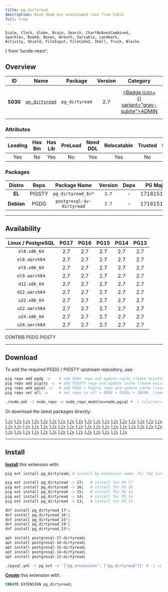 ```yaml
---
title: pg_dirtyread
description: Read dead but unvacuumed rows from table
full: true
---
```


    Scale, Clock, Globe, Brain, Search, ChartNoAxesCombined,
    Sparkles, BookA, Boxes, Wrench, Variable, Landmark,
    Activity, Shield, FileInput, FileCode2, Shell, Truck, Blocks
} from 'lucide-react';

## Overview

| <TooltipIconButton tooltip="Extension unique identifier" side="top">ID</TooltipIconButton> | <TooltipIconButton tooltip="Extension name" side="top">Name</TooltipIconButton> | <TooltipIconButton tooltip="Package name for installation" side="top">Package</TooltipIconButton> | <TooltipIconButton tooltip="Latest available extension version" side="top">Version</TooltipIconButton> | <TooltipIconButton tooltip="Extension category" side="top">Category</TooltipIconButton> | <TooltipIconButton tooltip="Open source license" side="top">License</TooltipIconButton> | <TooltipIconButton tooltip="Programming language" side="top">Lang</TooltipIconButton> |
|:--------:|:--------:|:----------:|:--------------:|:---------------------------------------:|:------------------------------------------------------:|:----:|
| **5030** | [`pg_dirtyread`](https://github.com/df7cb/pg_dirtyread) | `pg_dirtyread` | 2.7 | <a href="/ext/admin" className="no-underline"><Badge icon={<Landmark />} variant="gray-subtle">ADMIN</Badge></a> | <a href="/ext/list/license#bsd-3-clause" className="no-underline"><Badge icon={<Scale />} variant="blue-subtle">BSD 3-Clause</Badge></a> | <a href="/ext/list/lang#c"><Badge icon={<FileCode2 />} variant="blue-subtle">C</Badge></a> |

### Attributes

| <TooltipIconButton tooltip="The Primary Leading extension in the Package" side="top">Leading</TooltipIconButton> | <TooltipIconButton tooltip="Contains binary utils" side="top">Has Bin</TooltipIconButton> | <TooltipIconButton tooltip="Contains .so shared library files" side="top">Has Lib</TooltipIconButton> | <TooltipIconButton tooltip="Requires preloading via shared_preload_libraries" side="top">PreLoad</TooltipIconButton> | <TooltipIconButton tooltip="Requires CREATE EXTENSION DDL command" side="top">Need DDL</TooltipIconButton> | <TooltipIconButton tooltip="Can be installed in any schema" side="top">Relocatable</TooltipIconButton> | <TooltipIconButton tooltip="Can be created by non-superuser" side="top">Trusted</TooltipIconButton> | <TooltipIconButton tooltip="Schemas used by this extension" side="top">Schemas</TooltipIconButton> |
|:-------:|:-------:|:-------:|:-------:|:--------:|:-----------:|:-------:|:-------:|
| Yes | No | Yes | No | Yes | Yes | No | - |

### Packages

| <TooltipIconButton tooltip="Linux distribution family, EL or Debian" side="top">Distro</TooltipIconButton> | <TooltipIconButton tooltip="Package repository" side="top">Repo</TooltipIconButton> | <TooltipIconButton tooltip="The RPM/DEB Package Name Pattern (replace $v with real pg major)" side="top">Package Name</TooltipIconButton> | <TooltipIconButton tooltip="Latest package version" side="top">Version</TooltipIconButton> | <TooltipIconButton tooltip="RPM/DEB Package dependencies" side="top">Deps</TooltipIconButton> | <TooltipIconButton tooltip="Available in these PostgreSQL Major Versions" side="top">PG Major</TooltipIconButton> |
|:----------:|:--------:|:------------------------:|:-----------:|:------------:|:------------------:|
|   **EL**   | <Badge variant="amber-subtle"><span className="font-bold">PIGSTY</span></Badge> | `pg_dirtyread_$v*` | `2.7` | - | <Badge variant="green-subtle">17</Badge><Badge variant="green-subtle">16</Badge><Badge variant="green-subtle">15</Badge><Badge variant="green-subtle">14</Badge><Badge variant="green-subtle">13</Badge> |
| **Debian** | <Badge variant="blue-subtle"><span className="font-bold">PGDG</span></Badge> | `postgresql-$v-dirtyread` | `2.7` | - | <Badge variant="green-subtle">17</Badge><Badge variant="green-subtle">16</Badge><Badge variant="green-subtle">15</Badge><Badge variant="green-subtle">14</Badge><Badge variant="green-subtle">13</Badge> |



------

## Availability

| <TooltipIconButton tooltip="Linux Distro Arch / PostgreSQL Major Version" side="top">Linux / PostgreSQL </TooltipIconButton> | **PG17** | **PG16** | **PG15** | **PG14** | **PG13** |
|:-----:|:-----:|:-----:|:-----:|:-----:|:-----:|
| `el8.x86_64` | <Badge variant="blue-subtle">2.7</Badge> | <Badge variant="blue-subtle">2.7</Badge> | <Badge variant="blue-subtle">2.7</Badge> | <Badge variant="blue-subtle">2.7</Badge> | <Badge variant="blue-subtle">2.7</Badge> |
| `el8.aarch64` | <Badge variant="blue-subtle">2.7</Badge> | <Badge variant="blue-subtle">2.7</Badge> | <Badge variant="blue-subtle">2.7</Badge> | <Badge variant="blue-subtle">2.7</Badge> | <Badge variant="blue-subtle">2.7</Badge> |
| `el9.x86_64` | <Badge variant="blue-subtle">2.7</Badge> | <Badge variant="blue-subtle">2.7</Badge> | <Badge variant="blue-subtle">2.7</Badge> | <Badge variant="blue-subtle">2.7</Badge> | <Badge variant="blue-subtle">2.7</Badge> |
| `el9.aarch64` | <Badge variant="blue-subtle">2.7</Badge> | <Badge variant="blue-subtle">2.7</Badge> | <Badge variant="blue-subtle">2.7</Badge> | <Badge variant="blue-subtle">2.7</Badge> | <Badge variant="blue-subtle">2.7</Badge> |
| `d12.x86_64` | <Badge variant="blue-subtle">2.7</Badge> | <Badge variant="blue-subtle">2.7</Badge> | <Badge variant="blue-subtle">2.7</Badge> | <Badge variant="blue-subtle">2.7</Badge> | <Badge variant="blue-subtle">2.7</Badge> |
| `d12.aarch64` | <Badge variant="blue-subtle">2.7</Badge> | <Badge variant="blue-subtle">2.7</Badge> | <Badge variant="blue-subtle">2.7</Badge> | <Badge variant="blue-subtle">2.7</Badge> | <Badge variant="blue-subtle">2.7</Badge> |
| `u22.x86_64` | <Badge variant="blue-subtle">2.7</Badge> | <Badge variant="blue-subtle">2.7</Badge> | <Badge variant="blue-subtle">2.7</Badge> | <Badge variant="blue-subtle">2.7</Badge> | <Badge variant="blue-subtle">2.7</Badge> |
| `u22.aarch64` | <Badge variant="blue-subtle">2.7</Badge> | <Badge variant="blue-subtle">2.7</Badge> | <Badge variant="blue-subtle">2.7</Badge> | <Badge variant="blue-subtle">2.7</Badge> | <Badge variant="blue-subtle">2.7</Badge> |
| `u24.x86_64` | <Badge variant="blue-subtle">2.7</Badge> | <Badge variant="blue-subtle">2.7</Badge> | <Badge variant="blue-subtle">2.7</Badge> | <Badge variant="blue-subtle">2.7</Badge> | <Badge variant="blue-subtle">2.7</Badge> |
| `u24.aarch64` | <Badge variant="blue-subtle">2.7</Badge> | <Badge variant="blue-subtle">2.7</Badge> | <Badge variant="blue-subtle">2.7</Badge> | <Badge variant="blue-subtle">2.7</Badge> | <Badge variant="blue-subtle">2.7</Badge> |

<Badge variant="green-subtle"><span className="font-black">CONTRIB</span></Badge> <Badge variant="blue-subtle"><span className="font-black">PGDG</span></Badge> <Badge variant="amber-subtle"><span className="font-black">PIGSTY</span></Badge>

------

## Download

To add the required PGDG / PIGSTY upstream repository, use:

```bash tab="pig"
pig repo add pgdg -u    # add PGDG repo and update cache (leave existing repos)
pig repo add pigsty -u  # add PIGSTY repo and update cache (leave existing repos)
pig repo add pgsql -u   # add PGDG + Pigsty repo and update cache (leave existing repos)
pig repo set all -u     # set repo to all = NODE + PGSQL + INFRA  (remove existing repos)
```
```bash tab="pigsty"
./node.yml -t node_repo -e node_repo_modules=node,pgsql # -l <cluster>
```

Or download the latest packages directly:

<Files>
    <Folder name="el8.x86_64">
        <a href="https://download.postgresql.org/pub/repos/yum/17/redhat/rhel-8-x86_64/pg_dirtyread_17-2.7-2PGDG.rhel8.x86_64.rpm"><File name="pg_dirtyread_17-2.7-2PGDG.rhel8.x86_64.rpm" icon={<Package className="text-emerald-500" />} /></a>
        <a href="https://download.postgresql.org/pub/repos/yum/16/redhat/rhel-8-x86_64/pg_dirtyread_16-2.7-1PGDG.rhel8.x86_64.rpm"><File name="pg_dirtyread_16-2.7-1PGDG.rhel8.x86_64.rpm" icon={<Package className="text-emerald-500" />} /></a>
        <a href="https://download.postgresql.org/pub/repos/yum/15/redhat/rhel-8-x86_64/pg_dirtyread_15-2.7-1PGDG.rhel8.x86_64.rpm"><File name="pg_dirtyread_15-2.7-1PGDG.rhel8.x86_64.rpm" icon={<Package className="text-emerald-500" />} /></a>
        <a href="https://download.postgresql.org/pub/repos/yum/14/redhat/rhel-8-x86_64/pg_dirtyread_14-2.7-1PGDG.rhel8.x86_64.rpm"><File name="pg_dirtyread_14-2.7-1PGDG.rhel8.x86_64.rpm" icon={<Package className="text-emerald-500" />} /></a>
        <a href="https://download.postgresql.org/pub/repos/yum/13/redhat/rhel-8-x86_64/pg_dirtyread_13-2.7-1PGDG.rhel8.x86_64.rpm"><File name="pg_dirtyread_13-2.7-1PGDG.rhel8.x86_64.rpm" icon={<Package className="text-emerald-500" />} /></a>
    </Folder>
    <Folder name="el8.aarch64">
        <a href="https://download.postgresql.org/pub/repos/yum/17/redhat/rhel-8-aarch64/pg_dirtyread_17-2.7-2PGDG.rhel8.aarch64.rpm"><File name="pg_dirtyread_17-2.7-2PGDG.rhel8.aarch64.rpm" icon={<Package className="text-orange-500" />} /></a>
        <a href="https://download.postgresql.org/pub/repos/yum/16/redhat/rhel-8-aarch64/pg_dirtyread_16-2.7-1PGDG.rhel8.aarch64.rpm"><File name="pg_dirtyread_16-2.7-1PGDG.rhel8.aarch64.rpm" icon={<Package className="text-orange-500" />} /></a>
        <a href="https://download.postgresql.org/pub/repos/yum/15/redhat/rhel-8-aarch64/pg_dirtyread_15-2.7-1PGDG.rhel8.aarch64.rpm"><File name="pg_dirtyread_15-2.7-1PGDG.rhel8.aarch64.rpm" icon={<Package className="text-orange-500" />} /></a>
        <a href="https://download.postgresql.org/pub/repos/yum/14/redhat/rhel-8-aarch64/pg_dirtyread_14-2.7-1PGDG.rhel8.aarch64.rpm"><File name="pg_dirtyread_14-2.7-1PGDG.rhel8.aarch64.rpm" icon={<Package className="text-orange-500" />} /></a>
        <a href="https://download.postgresql.org/pub/repos/yum/13/redhat/rhel-8-aarch64/pg_dirtyread_13-2.7-1PGDG.rhel8.aarch64.rpm"><File name="pg_dirtyread_13-2.7-1PGDG.rhel8.aarch64.rpm" icon={<Package className="text-orange-500" />} /></a>
    </Folder>
    <Folder name="el9.x86_64">
        <a href="https://download.postgresql.org/pub/repos/yum/17/redhat/rhel-9-x86_64/pg_dirtyread_17-2.7-2PGDG.rhel9.x86_64.rpm"><File name="pg_dirtyread_17-2.7-2PGDG.rhel9.x86_64.rpm" icon={<Package className="text-emerald-500" />} /></a>
        <a href="https://download.postgresql.org/pub/repos/yum/16/redhat/rhel-9-x86_64/pg_dirtyread_16-2.7-1PGDG.rhel9.x86_64.rpm"><File name="pg_dirtyread_16-2.7-1PGDG.rhel9.x86_64.rpm" icon={<Package className="text-emerald-500" />} /></a>
        <a href="https://download.postgresql.org/pub/repos/yum/15/redhat/rhel-9-x86_64/pg_dirtyread_15-2.7-1PGDG.rhel9.x86_64.rpm"><File name="pg_dirtyread_15-2.7-1PGDG.rhel9.x86_64.rpm" icon={<Package className="text-emerald-500" />} /></a>
        <a href="https://download.postgresql.org/pub/repos/yum/14/redhat/rhel-9-x86_64/pg_dirtyread_14-2.7-1PGDG.rhel9.x86_64.rpm"><File name="pg_dirtyread_14-2.7-1PGDG.rhel9.x86_64.rpm" icon={<Package className="text-emerald-500" />} /></a>
        <a href="https://download.postgresql.org/pub/repos/yum/13/redhat/rhel-9-x86_64/pg_dirtyread_13-2.7-1PGDG.rhel9.x86_64.rpm"><File name="pg_dirtyread_13-2.7-1PGDG.rhel9.x86_64.rpm" icon={<Package className="text-emerald-500" />} /></a>
    </Folder>
    <Folder name="el9.aarch64">
        <a href="https://download.postgresql.org/pub/repos/yum/17/redhat/rhel-9-aarch64/pg_dirtyread_17-2.7-2PGDG.rhel9.aarch64.rpm"><File name="pg_dirtyread_17-2.7-2PGDG.rhel9.aarch64.rpm" icon={<Package className="text-orange-500" />} /></a>
        <a href="https://download.postgresql.org/pub/repos/yum/16/redhat/rhel-9-aarch64/pg_dirtyread_16-2.7-1PGDG.rhel9.aarch64.rpm"><File name="pg_dirtyread_16-2.7-1PGDG.rhel9.aarch64.rpm" icon={<Package className="text-orange-500" />} /></a>
        <a href="https://download.postgresql.org/pub/repos/yum/15/redhat/rhel-9-aarch64/pg_dirtyread_15-2.7-1PGDG.rhel9.aarch64.rpm"><File name="pg_dirtyread_15-2.7-1PGDG.rhel9.aarch64.rpm" icon={<Package className="text-orange-500" />} /></a>
        <a href="https://download.postgresql.org/pub/repos/yum/14/redhat/rhel-9-aarch64/pg_dirtyread_14-2.7-1PGDG.rhel9.aarch64.rpm"><File name="pg_dirtyread_14-2.7-1PGDG.rhel9.aarch64.rpm" icon={<Package className="text-orange-500" />} /></a>
        <a href="https://download.postgresql.org/pub/repos/yum/13/redhat/rhel-9-aarch64/pg_dirtyread_13-2.7-1PGDG.rhel9.aarch64.rpm"><File name="pg_dirtyread_13-2.7-1PGDG.rhel9.aarch64.rpm" icon={<Package className="text-orange-500" />} /></a>
    </Folder>
    <Folder name="d12.x86_64">
        <a href="https://apt.postgresql.org/pub/repos/apt/pool/main/p/pg-dirtyread/postgresql-17-dirtyread_2.7-2.pgdg120+1_arm64.deb"><File name="postgresql-17-dirtyread_2.7-2.pgdg120+1_arm64.deb" icon={<Box className="text-emerald-500" />} /></a>
        <a href="https://apt.postgresql.org/pub/repos/apt/pool/main/p/pg-dirtyread/postgresql-16-dirtyread_2.7-2.pgdg120+1_arm64.deb"><File name="postgresql-16-dirtyread_2.7-2.pgdg120+1_arm64.deb" icon={<Box className="text-emerald-500" />} /></a>
        <a href="https://apt.postgresql.org/pub/repos/apt/pool/main/p/pg-dirtyread/postgresql-15-dirtyread_2.7-2.pgdg120+1_arm64.deb"><File name="postgresql-15-dirtyread_2.7-2.pgdg120+1_arm64.deb" icon={<Box className="text-emerald-500" />} /></a>
        <a href="https://apt.postgresql.org/pub/repos/apt/pool/main/p/pg-dirtyread/postgresql-14-dirtyread_2.7-2.pgdg120+1_arm64.deb"><File name="postgresql-14-dirtyread_2.7-2.pgdg120+1_arm64.deb" icon={<Box className="text-emerald-500" />} /></a>
        <a href="https://apt.postgresql.org/pub/repos/apt/pool/main/p/pg-dirtyread/postgresql-13-dirtyread_2.7-2.pgdg120+1_arm64.deb"><File name="postgresql-13-dirtyread_2.7-2.pgdg120+1_arm64.deb" icon={<Box className="text-emerald-500" />} /></a>
    </Folder>
    <Folder name="d12.aarch64">
        <a href="https://apt.postgresql.org/pub/repos/apt/pool/main/p/pg-dirtyread/postgresql-17-dirtyread_2.7-2.pgdg120+1_amd64.deb"><File name="postgresql-17-dirtyread_2.7-2.pgdg120+1_amd64.deb" icon={<Box className="text-orange-500" />} /></a>
        <a href="https://apt.postgresql.org/pub/repos/apt/pool/main/p/pg-dirtyread/postgresql-16-dirtyread_2.7-2.pgdg120+1_amd64.deb"><File name="postgresql-16-dirtyread_2.7-2.pgdg120+1_amd64.deb" icon={<Box className="text-orange-500" />} /></a>
        <a href="https://apt.postgresql.org/pub/repos/apt/pool/main/p/pg-dirtyread/postgresql-15-dirtyread_2.7-2.pgdg120+1_amd64.deb"><File name="postgresql-15-dirtyread_2.7-2.pgdg120+1_amd64.deb" icon={<Box className="text-orange-500" />} /></a>
        <a href="https://apt.postgresql.org/pub/repos/apt/pool/main/p/pg-dirtyread/postgresql-14-dirtyread_2.7-2.pgdg120+1_amd64.deb"><File name="postgresql-14-dirtyread_2.7-2.pgdg120+1_amd64.deb" icon={<Box className="text-orange-500" />} /></a>
        <a href="https://apt.postgresql.org/pub/repos/apt/pool/main/p/pg-dirtyread/postgresql-13-dirtyread_2.7-2.pgdg120+1_amd64.deb"><File name="postgresql-13-dirtyread_2.7-2.pgdg120+1_amd64.deb" icon={<Box className="text-orange-500" />} /></a>
    </Folder>
    <Folder name="u22.x86_64">
        <a href="https://apt.postgresql.org/pub/repos/apt/pool/main/p/pg-dirtyread/postgresql-17-dirtyread_2.7-2.pgdg22.04+1_amd64.deb"><File name="postgresql-17-dirtyread_2.7-2.pgdg22.04+1_amd64.deb" icon={<Box className="text-emerald-500" />} /></a>
        <a href="https://apt.postgresql.org/pub/repos/apt/pool/main/p/pg-dirtyread/postgresql-16-dirtyread_2.7-2.pgdg22.04+1_amd64.deb"><File name="postgresql-16-dirtyread_2.7-2.pgdg22.04+1_amd64.deb" icon={<Box className="text-emerald-500" />} /></a>
        <a href="https://apt.postgresql.org/pub/repos/apt/pool/main/p/pg-dirtyread/postgresql-15-dirtyread_2.7-2.pgdg22.04+1_amd64.deb"><File name="postgresql-15-dirtyread_2.7-2.pgdg22.04+1_amd64.deb" icon={<Box className="text-emerald-500" />} /></a>
        <a href="https://apt.postgresql.org/pub/repos/apt/pool/main/p/pg-dirtyread/postgresql-14-dirtyread_2.7-2.pgdg22.04+1_amd64.deb"><File name="postgresql-14-dirtyread_2.7-2.pgdg22.04+1_amd64.deb" icon={<Box className="text-emerald-500" />} /></a>
        <a href="https://apt.postgresql.org/pub/repos/apt/pool/main/p/pg-dirtyread/postgresql-13-dirtyread_2.7-2.pgdg22.04+1_amd64.deb"><File name="postgresql-13-dirtyread_2.7-2.pgdg22.04+1_amd64.deb" icon={<Box className="text-emerald-500" />} /></a>
    </Folder>
    <Folder name="u22.aarch64">
        <a href="https://apt.postgresql.org/pub/repos/apt/pool/main/p/pg-dirtyread/postgresql-17-dirtyread_2.7-2.pgdg22.04+1_arm64.deb"><File name="postgresql-17-dirtyread_2.7-2.pgdg22.04+1_arm64.deb" icon={<Box className="text-orange-500" />} /></a>
        <a href="https://apt.postgresql.org/pub/repos/apt/pool/main/p/pg-dirtyread/postgresql-16-dirtyread_2.7-2.pgdg22.04+1_arm64.deb"><File name="postgresql-16-dirtyread_2.7-2.pgdg22.04+1_arm64.deb" icon={<Box className="text-orange-500" />} /></a>
        <a href="https://apt.postgresql.org/pub/repos/apt/pool/main/p/pg-dirtyread/postgresql-15-dirtyread_2.7-2.pgdg22.04+1_arm64.deb"><File name="postgresql-15-dirtyread_2.7-2.pgdg22.04+1_arm64.deb" icon={<Box className="text-orange-500" />} /></a>
        <a href="https://apt.postgresql.org/pub/repos/apt/pool/main/p/pg-dirtyread/postgresql-14-dirtyread_2.7-2.pgdg22.04+1_arm64.deb"><File name="postgresql-14-dirtyread_2.7-2.pgdg22.04+1_arm64.deb" icon={<Box className="text-orange-500" />} /></a>
        <a href="https://apt.postgresql.org/pub/repos/apt/pool/main/p/pg-dirtyread/postgresql-13-dirtyread_2.7-2.pgdg22.04+1_arm64.deb"><File name="postgresql-13-dirtyread_2.7-2.pgdg22.04+1_arm64.deb" icon={<Box className="text-orange-500" />} /></a>
    </Folder>
    <Folder name="u24.x86_64">
        <a href="https://apt.postgresql.org/pub/repos/apt/pool/main/p/pg-dirtyread/postgresql-17-dirtyread_2.7-2.pgdg24.04+1_amd64.deb"><File name="postgresql-17-dirtyread_2.7-2.pgdg24.04+1_amd64.deb" icon={<Box className="text-emerald-500" />} /></a>
        <a href="https://apt.postgresql.org/pub/repos/apt/pool/main/p/pg-dirtyread/postgresql-16-dirtyread_2.7-2.pgdg24.04+1_amd64.deb"><File name="postgresql-16-dirtyread_2.7-2.pgdg24.04+1_amd64.deb" icon={<Box className="text-emerald-500" />} /></a>
        <a href="https://apt.postgresql.org/pub/repos/apt/pool/main/p/pg-dirtyread/postgresql-15-dirtyread_2.7-2.pgdg24.04+1_amd64.deb"><File name="postgresql-15-dirtyread_2.7-2.pgdg24.04+1_amd64.deb" icon={<Box className="text-emerald-500" />} /></a>
        <a href="https://apt.postgresql.org/pub/repos/apt/pool/main/p/pg-dirtyread/postgresql-14-dirtyread_2.7-2.pgdg24.04+1_amd64.deb"><File name="postgresql-14-dirtyread_2.7-2.pgdg24.04+1_amd64.deb" icon={<Box className="text-emerald-500" />} /></a>
        <a href="https://apt.postgresql.org/pub/repos/apt/pool/main/p/pg-dirtyread/postgresql-13-dirtyread_2.7-2.pgdg24.04+1_amd64.deb"><File name="postgresql-13-dirtyread_2.7-2.pgdg24.04+1_amd64.deb" icon={<Box className="text-emerald-500" />} /></a>
    </Folder>
    <Folder name="u24.aarch64">
        <a href="https://apt.postgresql.org/pub/repos/apt/pool/main/p/pg-dirtyread/postgresql-17-dirtyread_2.7-2.pgdg24.04+1_arm64.deb"><File name="postgresql-17-dirtyread_2.7-2.pgdg24.04+1_arm64.deb" icon={<Box className="text-orange-500" />} /></a>
        <a href="https://apt.postgresql.org/pub/repos/apt/pool/main/p/pg-dirtyread/postgresql-16-dirtyread_2.7-2.pgdg24.04+1_arm64.deb"><File name="postgresql-16-dirtyread_2.7-2.pgdg24.04+1_arm64.deb" icon={<Box className="text-orange-500" />} /></a>
        <a href="https://apt.postgresql.org/pub/repos/apt/pool/main/p/pg-dirtyread/postgresql-15-dirtyread_2.7-2.pgdg24.04+1_arm64.deb"><File name="postgresql-15-dirtyread_2.7-2.pgdg24.04+1_arm64.deb" icon={<Box className="text-orange-500" />} /></a>
        <a href="https://apt.postgresql.org/pub/repos/apt/pool/main/p/pg-dirtyread/postgresql-14-dirtyread_2.7-2.pgdg24.04+1_arm64.deb"><File name="postgresql-14-dirtyread_2.7-2.pgdg24.04+1_arm64.deb" icon={<Box className="text-orange-500" />} /></a>
        <a href="https://apt.postgresql.org/pub/repos/apt/pool/main/p/pg-dirtyread/postgresql-13-dirtyread_2.7-2.pgdg24.04+1_arm64.deb"><File name="postgresql-13-dirtyread_2.7-2.pgdg24.04+1_arm64.deb" icon={<Box className="text-orange-500" />} /></a>
    </Folder>
</Files>

------

## Install

[**Install**](/docs/pgsql/ext/install) this extension with:

```bash tab="pig"
pig ext install pg_dirtyread; # install by extension name, for the current active PG version

pig ext install pg_dirtyread -v 17;   # install for PG 17
pig ext install pg_dirtyread -v 16;   # install for PG 16
pig ext install pg_dirtyread -v 15;   # install for PG 15
pig ext install pg_dirtyread -v 14;   # install for PG 14
pig ext install pg_dirtyread -v 13;   # install for PG 13
```
```bash tab="yum" 
dnf install pg_dirtyread_17*;
dnf install pg_dirtyread_16*;
dnf install pg_dirtyread_15*;
dnf install pg_dirtyread_14*;
dnf install pg_dirtyread_13*;
```
```bash tab="apt" 
apt install postgresql-17-dirtyread;
apt install postgresql-16-dirtyread;
apt install postgresql-15-dirtyread;
apt install postgresql-14-dirtyread;
apt install postgresql-13-dirtyread;
```
```bash tab="ansible"
./pgsql.yml -t pg_ext -e '{"pg_extensions": ["pg_dirtyread"]}' # -l <cls>
```

[**Create**](/docs/pgsql/ext/create) this extension with:

```sql
CREATE EXTENSION pg_dirtyread;
```


